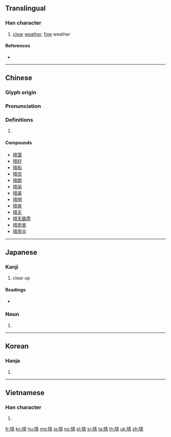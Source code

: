 {{character info/new}}
==Translingual==

===Han character===
{{Han char|rn=72|rad=日|as=08|sn=12|four=65027|canj=AQMB|ids=⿰日青}}

# [[clear]] [[weather]], [[fine]] weather

====References====
* {{Han ref|kx=0496.390|dkj=13994|dj=0863.100|hdz=21515.070|uh=6674|ud=26228|bh=B4B8|bd=46264}}

----

==Chinese==
{{zh-forms}}

===Glyph origin===
{{Han etym}}

===Pronunciation===
{{zh-pron
|m=qíng
|c=cing4,ceng4
|h=pfs=
|md=
|mn=chîⁿ/chīⁿ
|w=
|ma=y
|mc=y
|oc=y
|cat=
}}

===Definitions===
{{zh-hanzi}}

# {{rfdef|lang=zh}}

====Compounds====
* [[晴霭]]
* [[晴好]]
* [[晴和]]
* [[晴空]]
* [[晴朗]]
* [[晴丽]]
* [[晴美]]
* [[晴明]]
* [[晴爽]]
* [[晴天]]
* [[晴天霹雳]]
* [[晴雨表]]
* [[晴雨伞]]

----

==Japanese==

===Kanji===
{{ja-kanji|grade=2|rs=日08}}

# clear up

====Readings====
* {{ja-readings
|goon=[[しょう]] (shō) {{qualifier|non-[[w:Jōyō kanji|Jōyō]] reading}}
|kanon=[[せい]] (sei)
|kun=[[はれる]] (hareru), [[はれ]] (hare), [[はらす]] (harasu)
|nanori=[[はる]] (haru)}}

===Noun===
{{ja-noun|はれ}}

# {{alternative form of|晴れ|lang=ja}}

----

==Korean==

===Hanja===
{{ko-hanja|hangeul=[[청]]|eumhun=|rv=cheong|mr=ch'ŏng|y=cheng}}

# {{defn|lang=ko|sort=日08}}

----

==Vietnamese==

===Han character===
{{vi-hantu|[[tạnh]], [[tành]], [[tình]], [[thanh]], [[thinh]]|rs=日08}}

# {{defn|lang=vi|sort=日08}}

[[fr:晴]]
[[ko:晴]]
[[hu:晴]]
[[mg:晴]]
[[ja:晴]]
[[no:晴]]
[[pl:晴]]
[[sr:晴]]
[[ta:晴]]
[[th:晴]]
[[uk:晴]]
[[zh:晴]]